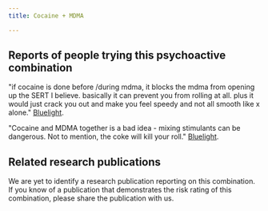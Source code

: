 ---
title: Cocaine + MDMA

---

## Reports of people trying this psychoactive combination

"if cocaine is done before /during mdma, it blocks the mdma from opening up the SERT I believe. basically it can prevent you from rolling at all. plus it would just crack you out and make you feel speedy and not all smooth like x alone." [Bluelight](https://bluelight.org/xf/threads/coke-and-mdma.777337/).

"Cocaine and MDMA together is a bad idea - mixing stimulants can be dangerous. Not to mention, the coke will kill your roll." [Bluelight](https://bluelight.org/xf/threads/molly-and-cocaine.638180/).

## Related research publications

We are yet to identify a research publication reporting on this combination. If you know of a publication that demonstrates the risk rating of this combination, please share the publication with us.



